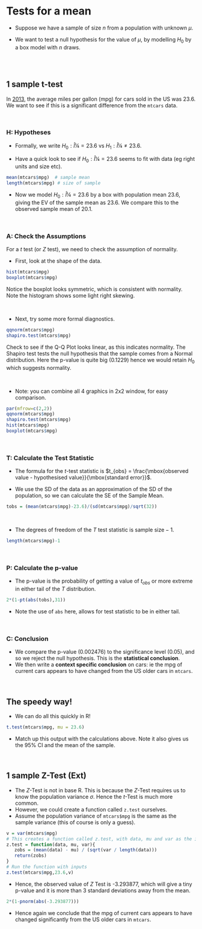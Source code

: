# Tests for a mean {#testformean}

- Suppose we have a sample of size $n$ from a population with unknown $\mu$.

- We want to test a null hypothesis for the value of $\mu$, by modelling $H_{0}$ by a box model with $n$ draws.

<br><br>

## 1 sample t-test

In [2013](https://www.washingtonpost.com/news/wonk/wp/2013/12/13/cars-in-the-u-s-are-more-fuel-efficient-than-ever-heres-how-it-happened/?utm_term=.fa2ecb3afa4d), the average miles per gallon (mpg) for cars sold in the US was 23.6. We want to see if this is a significant difference from the `mtcars` data.

<br> 

### H: Hypotheses

- Formally, we write $H_0: Î¼=23.6$ vs $H_1: Î¼ \neq 23.6$.

- Have a quick look to see if $H_0: Î¼=23.6$ seems to fit with data (eg right units and size etc).

```r
mean(mtcars$mpg)  # sample mean
length(mtcars$mpg) # size of sample 
```

- Now we model $H_0: Î¼=23.6$ by a box with population mean 23.6, giving the EV of the sample mean as 23.6. We compare this to the observed sample mean of 20.1.

<br>

### A: Check the Assumptions

For a $t$ test (or $Z$ test), we need to check the assumption of normality. 

- First, look at the shape of the data. 

```r
hist(mtcars$mpg)
boxplot(mtcars$mpg)
```

Notice the boxplot looks symmetric, which is consistent with normality. Note the histogram shows some light right skewing.

<br>

- Next, try some more formal diagnostics.

```r
qqnorm(mtcars$mpg)
shapiro.test(mtcars$mpg)
```

Check to see if the Q-Q Plot looks linear, as this indicates normality. The Shapiro test tests the null hypothesis that  the sample comes from a Normal distribution. Here the p-value is quite big (0.1229) hence we would retain $H_0$ which suggests normality.

<br>

- Note: you can combine all 4 graphics in 2x2 window, for easy comparison.
```r
par(mfrow=c(2,2))
qqnorm(mtcars$mpg)
shapiro.test(mtcars$mpg)
hist(mtcars$mpg)
boxplot(mtcars$mpg)
```

<br>

### T: Calculate the Test Statistic

- The formula for the $t$-test statistic is $t_{obs} = \frac{\mbox{observed value - hypothesised value}}{\mbox{standard error}}$. 

- We use the SD of the data as an approximation of the SD of the population, so we can calculate the SE of the Sample Mean.

```r
tobs = (mean(mtcars$mpg)-23.6)/(sd(mtcars$mpg)/sqrt(32))
```

<br>

- The degrees of freedom of the $T$ test statistic is $\mbox{sample size} - 1$.

```r
length(mtcars$mpg)-1
```

<br>

### P: Calculate the p-value

- The p-value is the probability of getting a value of $t_{obs}$ or more extreme in either tail of the $T$ distribution.

```r
2*(1-pt(abs(tobs),31))
```

- Note the use of `abs` here, allows for test statistic to be in either tail.

<br>

### C: Conclusion

- We compare the p-value (0.002476) to the significance level (0.05), and so we reject the null hypothesis. This is the **statistical conclusion**.
- We then write a **context specific conclusion** on cars: ie the mpg of current cars appears to have changed from the US older cars in `mtcars`.

<br>

## The speedy way!

- We can do all this quickly in R!
```r
t.test(mtcars$mpg, mu = 23.6)
```

- Match up this output with the calculations above. Note it also gives us the 95% CI and the mean of the sample. 

<br>

## 1 sample Z-Test (Ext)

- The $Z$-Test is not in base R. This is because the $Z$-Test requires us to know the population variance $\sigma$. Hence the  $t$-Test is much more common. 
- However, we could create a function called `z.test` ourselves.
- Assume the population variance of `mtcars$mpg` is the same as the sample variance (this of course is only a guess).

```r
v = var(mtcars$mpg)
# This creates a function called z.test, with data, mu and var as the inputs, and zobs as the output.
z.test = function(data, mu, var){
   zobs = (mean(data) - mu) / (sqrt(var / length(data)))
   return(zobs)
}
# Run the function with inputs
z.test(mtcars$mpg,23.6,v)
```

- Hence, the observed value of $Z$ Test is -3.293877, which will give a tiny p-value and it is more than 3 standard deviations away from the mean.

```r
2*(1-pnorm(abs(-3.293877)))
```

- Hence again we conclude that the mpg of current cars appears to have changed significantly from the US older cars in `mtcars`.

<br><br>

